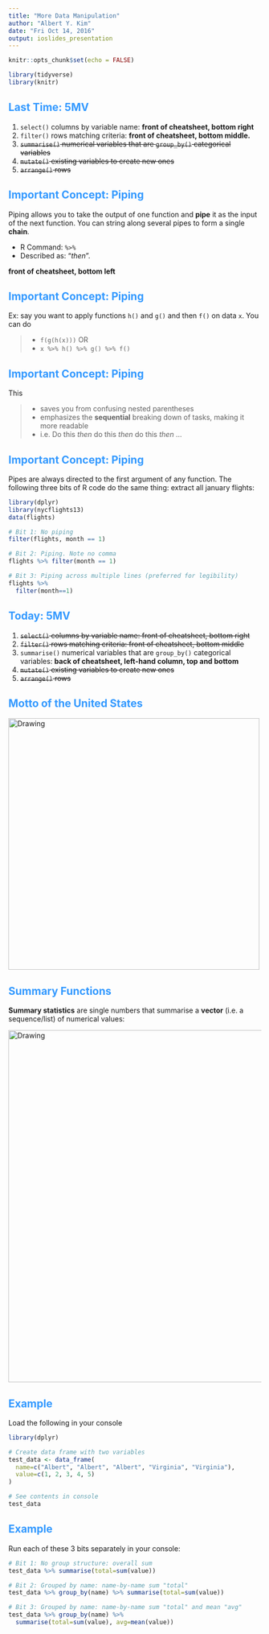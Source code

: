 ```yaml
---
title: "More Data Manipulation"
author: "Albert Y. Kim"
date: "Fri Oct 14, 2016"
output: ioslides_presentation
---
```


<style>
h2 { 
 color: #3399ff;		
}
h3 { 
 color: #3399ff;		
}
slides > slide.backdrop {
  background: white;
}
</style>

```r
knitr::opts_chunk$set(echo = FALSE)
```

```r
library(tidyverse)
library(knitr)
```





## Last Time: 5MV

1. `select()` columns by variable name: **front of cheatsheet, bottom right**
1. `filter()` rows matching criteria: **front of cheatsheet, bottom middle.**
1. ~~`summarise()` numerical variables that are `group_by()` categorical variables~~
1. ~~`mutate()` existing variables to create new ones~~
1. ~~`arrange()` rows~~




## Important Concept: Piping

Piping allows you to take the output of one function and **pipe** it as the input of
the next function. You can string along several pipes to form a single **chain**.

* R Command: `%>%`
* Described as: "_then_". 

**front of cheatsheet, bottom left**



## Important Concept: Piping

Ex:  say you want to apply functions `h()` and `g()` and then `f()` on data `x`.  You can do

> * `f(g(h(x)))` OR
> * `x %>% h() %>% g() %>% f()`




## Important Concept: Piping

This

> * saves you from confusing nested parentheses
> * emphasizes the **sequential** breaking down of tasks, making it more readable
> * i.e. Do this _then_ do this _then_ do this _then_ ...




## Important Concept: Piping

Pipes are always directed to the first argument of any function. The following three bits of R code
do the same thing: extract all january flights:

```r
library(dplyr)
library(nycflights13)
data(flights)

# Bit 1: No piping
filter(flights, month == 1)

# Bit 2: Piping. Note no comma
flights %>% filter(month == 1)

# Bit 3: Piping across multiple lines (preferred for legibility)
flights %>% 
  filter(month==1)
```






## Today: 5MV

1. ~~`select()` columns by variable name: front of cheatsheet, bottom right~~
1. ~~`filter()` rows matching criteria: front of cheatsheet, bottom middle~~
1. `summarise()` numerical variables that are `group_by()` categorical variables: **back of cheatsheet, left-hand column, top and bottom**
1. ~~`mutate()` existing variables to create new ones~~
1. ~~`arrange()` rows~~





## Motto of the United States


<img src="../figure/seal_US.png" alt="Drawing" style="width: 500px;"/>





## Summary Functions

**Summary statistics** are single numbers that summarise a **vector** (i.e. a sequence/list) of numerical values:

<img src="../figure/summary.png" alt="Drawing" style="width: 700px;"/>





## Example

Load the following in your console

```r
library(dplyr)

# Create data frame with two variables
test_data <- data_frame(
  name=c("Albert", "Albert", "Albert", "Virginia", "Virginia"),
  value=c(1, 2, 3, 4, 5)
)

# See contents in console
test_data
```



## Example

Run each of these 3 bits separately in your console:

```r
# Bit 1: No group structure: overall sum
test_data %>% summarise(total=sum(value))

# Bit 2: Grouped by name: name-by-name sum "total"
test_data %>% group_by(name) %>% summarise(total=sum(value))

# Bit 3: Grouped by name: name-by-name sum "total" and mean "avg"
test_data %>% group_by(name) %>% 
  summarise(total=sum(value), avg=mean(value))
```



